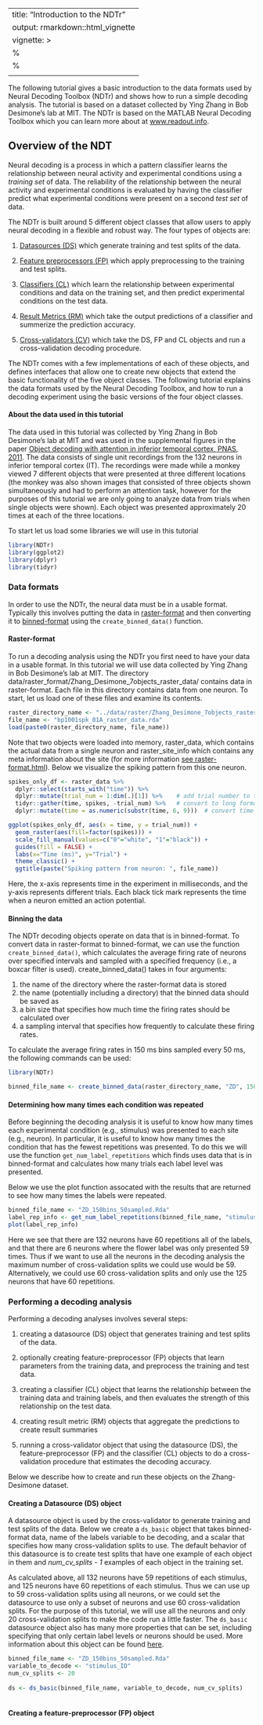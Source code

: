 
---
title: "Introduction to the NDTr"
output: rmarkdown::html_vignette
vignette: >
  %\VignetteIndexEntry{Introduction to the NDTr}
  %\VignetteEngine{knitr::rmarkdown}
  \usepackage[utf8]{inputenc}
---
  
 
The following tutorial gives a basic introduction to the data formats used by Neural Decoding Toolbox (NDTr) and shows how to run a simple decoding analysis. The tutorial is based on a dataset collected by Ying Zhang in Bob Desimone’s lab at MIT. The NDTr is based on the MATLAB Neural Decoding Toolbox which you can learn more about at [www.readout.info](www.readout.info).




## Overview of the NDT

Neural decoding is a process in which a pattern classifier learns the relationship between neural activity and experimental conditions using a *training set* of data. The reliability of the relationship between the neural activity and experimental conditions is evaluated by having the classifier predict what experimental conditions were present on a second *test set* of data.

The NDTr is built around 5 different object classes that allow users to apply neural decoding in a flexible and robust way. The four types of objects are:

  1. [Datasources (DS)](datasources.html) which generate training and test splits of the data.
  
  2. [Feature preprocessors (FP)](feature Preprocessors.html) which apply preprocessing to the training and test splits.
 
  3. [Classifiers (CL)](classifiers.html) which learn the relationship between experimental conditions and data on the training set, and then predict experimental conditions on the test data.
 
  4. [Result Metrics (RM)](result-metrics.html) which take the output predictions of a classifier and summerize the prediction accuracy.

  5. [Cross-validators (CV)](cross-validators.html) which take the DS, FP and CL objects and run a cross-validation decoding procedure.

The NDTr comes with a few implementations of each of these objects, and defines interfaces that allow one to create new objects that extend the basic functionality of the five object classes. 
The following tutorial explains the data formats used by the Neural Decoding Toolbox, and how to run a decoding experiment using the basic versions of the four object classes.
 
 
 
 
#### About the data used in this tutorial

The data used in this tutorial was collected by Ying Zhang in Bob Desimone’s lab at MIT and was used in the supplemental figures in the paper [Object decoding with attention in inferior temporal cortex, PNAS, 2011](https://www.pnas.org/content/108/21/8850). The data consists of single unit recordings from the 132 neurons in inferior temporal cortex (IT). The recordings were made while a monkey viewed 7 different objects that were presented at three different locations (the monkey was also shown images that consisted of three objects shown simultaneously and had to perform an attention task, however for the purposes of this tutorial we are only going to analyze data from trials when single objects were shown). Each object was presented approximately 20 times at each of the three locations.

To start let us load some libraries we will use in this tutorial

```r

library(NDTr)
library(ggplot2)
library(dplyr)
library(tidyr)

```



### Data formats

In order to use the NDTr, the neural data must be in a usable format. Typically this involves putting the data in [raster-format](raster-format.html) and then converting it to [binned-format](binned_format.html) using the `create_binned_data()` function. 


#### Raster-format

To run a decoding analysis using the NDTr you first need to have your data in a usable format. In this tutorial we will use data collected by Ying Zhang in Bob Desimone’s lab at MIT. The directory data/raster_format/Zhang_Desimone_7objects_raster_data/ contains data in raster-format. Each file in this directory contains data from one neuron. To start, let us load one of these files and examine its contents.

```r

raster_directory_name <- "../data/raster/Zhang_Desimone_7objects_raster_data_rda/"
file_name <- "bp1001spk_01A_raster_data.rda"
load(paste0(raster_directory_name, file_name))

```


Note that two objects were loaded into memory, raster_data, which contains the actual data from a single neuron and raster_site_info which contains any meta information about the site (for more information [see raster-format.html](raster-format.html)). Below we visualize the spiking pattern from this one neuron.


```r


spikes_only_df <- raster_data %>%
  dplyr::select(starts_with("time")) %>%
  dplyr::mutate(trial_num = 1:dim(.)[1]) %>%    # add trial number to the data frame
  tidyr::gather(time, spikes, -trial_num) %>%   # convert to long format for plotting
  dplyr::mutate(time = as.numeric(substr(time, 6, 9)))  # convert time to numeric values

ggplot(spikes_only_df, aes(x = time, y = trial_num)) +
  geom_raster(aes(fill=factor(spikes))) +
  scale_fill_manual(values=c("0"="white", "1"="black")) +
  guides(fill = FALSE) + 
  labs(x="Time (ms)", y="Trial") +
  theme_classic() + 
  ggtitle(paste("Spiking pattern from neuron: ", file_name))

```


Here, the x-axis represents time in the experiment in milliseconds, and the y-axis represents different trials. Each black tick mark represents the time when a neuron emitted an action potential. 




#### Binning the data

The NDTr decoding objects operate on data that is in binned-format. To convert data in raster-format to binned-format, we can use the function `create_binned_data()`, which calculates the average firing rate of neurons over specified intervals and sampled with a specified frequency (i.e., a boxcar filter is used). create_binned_data() takes in four arguments: 

1. the name of the directory where the raster-format data is stored 
2. the name (potentially including a directory) that the binned data should be saved as
3. a bin size that specifies how much time the firing rates should be calculated over
4. a sampling interval that specifies how frequently to calculate these firing rates. 

To calculate the average firing rates in 150 ms bins sampled every 50 ms, the following commands can be used:

```r

library(NDTr)

binned_file_name <- create_binned_data(raster_directory_name, "ZD", 150, 50)

```


#### Determining how many times each condition was repeated

Before beginning the decoding analysis it is useful to know how many times each experimental condition (e.g., stimulus) was presented to each site (e.g., neuron). In particular, it is useful to know how many times the condition that has the fewest repetitions was presented. To do this we will use the function `get_num_label_repetitions` which finds uses data that is in binned-format and calculates how many trials each label level was presented. 

Below we use the plot function assocated with the results that are returned to see how many times the labels were repeated.


```r

binned_file_name <- "ZD_150bins_50sampled.Rda" 
label_rep_info <- get_num_label_repetitions(binned_file_name, "stimulus_ID") 
plot(label_rep_info)  

```

Here we see that there are 132 neurons have 60 repetitions all of the labels, and that there are 6 neurons where the flower label was only presented 59 times. Thus if we want to use all the neurons in the decoding analysis the maximum number of cross-validation splits we could use would be 59. Alternatively, we could use 60 cross-validation splits and only use the 125 neurons that have 60 repetitions. 



### Performing a decoding analysis

Performing a decoding analyses involves several steps:

1. creating a datasource (DS) object that generates training and test splits of the data.

2. optionally creating feature-preprocessor (FP) objects that learn parameters from the training data, and preprocess the training and test data.

3. creating a classifier (CL) object that learns the relationship between the training data and training labels, and then evaluates the strength of this relationship on the test data.

4. creating result metric (RM) objects that aggregate the predictions to create result summaries

5. running a cross-validator object that using the datasource (DS), the feature-preprocessor (FP) and the classifier (CL) objects to do a cross-validation procedure that estimates the decoding accuracy.


Below we describe how to create and run these objects on the Zhang-Desimone dataset.



#### Creating a Datasource (DS) object

A datasource object is used by the cross-validator to generate training and test splits of the data. Below we create a `ds_basic` object that takes binned-format data, name of the labels variable to be decoding, and a scalar that specifies how many cross-validation splits to use. The default behavior of this datasource is to create test splits that have one example of each object in them and *num_cv_splits - 1* examples of each object in the training set.

As calculated above, all 132 neurons have 59 repetitions of each stimulus, and 125 neurons have 60 repetitions of each stimulus. Thus we can use up to 59 cross-validation splits using all neurons, or we could set the datasource to use only a subset of neurons and use 60 cross-validation splits. For the purpose of this tutorial, we will use all the neurons and only 20 cross-validation splits to make the code run a little faster. The `ds_basic` datasource object also has many more properties that can be set, including specifying that only certain label levels or neurons should be used. More information about this object can be found [here](datasources.html).


```r

binned_file_name <- "ZD_150bins_50sampled.Rda" 
variable_to_decode <- "stimulus_ID"
num_cv_splits <- 20
  
ds <- ds_basic(binned_file_name, variable_to_decode, num_cv_splits)
  
```


#### Creating a feature-preprocessor (FP) object













